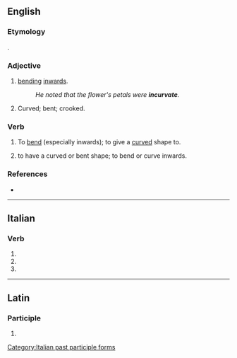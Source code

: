 ==English==

===Etymology===
{{etyl|la|en}} {{lena}} {{m|la|incurvatus}}.

===Adjective===
{{en-adj}}

# [[bending]] [[inwards]].
#: ''He noted that the flower's petals were '''incurvate'''.''
# Curved; bent; crooked.
#: {{rfquotek|en|Derham}}

===Verb===
{{en-verb}}

# {{lb|en|transitive}} To [[bend]] (especially inwards); to give a [[curved]] shape to.
# {{lb|en|intransitive}} to have a curved or bent shape; to bend or curve inwards.

===References===
* {{R:OED2}}

----

==Italian==

===Verb===
{{head|it|verb form}}

# {{inflection of|it|incurvare||2|p|pres|indc}}
# {{inflection of|it|incurvare||2|p|impr}}
# {{feminine plural of|it|incurvato}}

[[Category:Italian past participle forms]]

----

==Latin==

===Participle===
{{la-part-form|incurvāte}}

# {{inflection of|la|incurvātus||voc|m|s}}